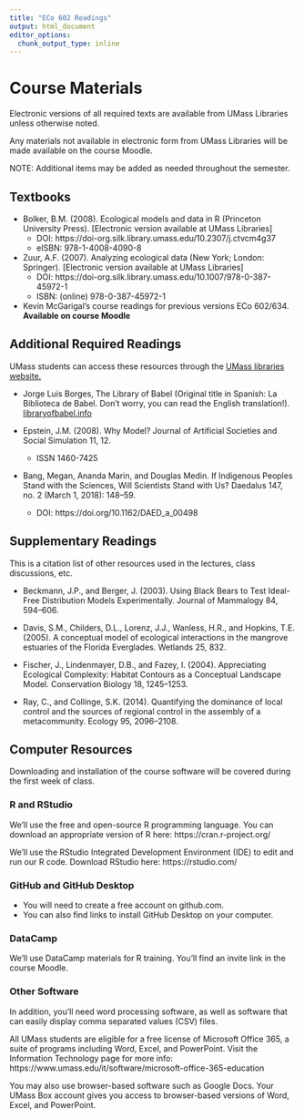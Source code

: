 ```yaml
---
title: "ECo 602 Readings"
output: html_document
editor_options: 
  chunk_output_type: inline
---
```



# Course Materials {.tabset}

Electronic versions of all required texts are available from UMass Libraries unless otherwise noted.

Any materials not available in electronic form from UMass Libraries will be made available on the course Moodle. 

<div class="info"> NOTE: Additional items may be added as needed throughout the semester. </div>





## Textbooks 

<a name="textbooks"></a>

- Bolker, B.M. (2008). Ecological models and data in R (Princeton University Press). [Electronic version available at UMass Libraries] 
  <!-- - DOI: 10.2307/j.ctvcm4g37 -->
  - DOI: https://doi-org.silk.library.umass.edu/10.2307/j.ctvcm4g37
  - eISBN: 978-1-4008-4090-8

- Zuur, A.F. (2007). Analyzing ecological data (New York; London: Springer). [Electronic version available at UMass Libraries]
  - DOI: https://doi-org.silk.library.umass.edu/10.1007/978-0-387-45972-1
  - ISBN: (online) 978-0-387-45972-1

- Kevin McGarigal’s course readings for previous versions ECo 602/634. **Available on course Moodle**



## Additional Required Readings

UMass students can access these resources through the <a href="https://www.library.umass.edu/" target="_blank">UMass libraries website.</a>

- Jorge Luis Borges, The Library of Babel (Original title in Spanish: La Biblioteca de Babel. Don't worry, you can read the English translation!). <a href="https://libraryofbabel.info/">libraryofbabel.info</a>

- Epstein, J.M. (2008). Why Model? Journal of Artificial Societies and Social Simulation 11, 12. 
  - ISSN 1460-7425

- Bang, Megan, Ananda Marin, and Douglas Medin. If Indigenous Peoples Stand with the Sciences, Will Scientists Stand with Us? Daedalus 147, no. 2 (March 1, 2018): 148–59.
  - DOI: https://doi.org/10.1162/DAED_a_00498




## Supplementary Readings

This is a citation list of other resources used in the lectures, class discussions, etc.

- Beckmann, J.P., and Berger, J. (2003). Using Black Bears to Test Ideal-Free Distribution Models Experimentally. Journal of Mammalogy 84, 594–606.

- Davis, S.M., Childers, D.L., Lorenz, J.J., Wanless, H.R., and Hopkins, T.E. (2005). A conceptual model of ecological interactions in the mangrove estuaries of the Florida Everglades. Wetlands 25, 832.

- Fischer, J., Lindenmayer, D.B., and Fazey, I. (2004). Appreciating Ecological Complexity: Habitat Contours as a Conceptual Landscape Model. Conservation Biology 18, 1245–1253.

- Ray, C., and Collinge, S.K. (2014). Quantifying the dominance of local control and the sources of regional control in the assembly of a metacommunity. Ecology 95, 2096–2108.





## Computer Resources {.tabset}

Downloading and installation of the course software will be covered during the first week of class.


### R and RStudio {.unlisted .unnumbered}

We'll use the free and open-source R programming language.  You can download an appropriate version of R here: https://cran.r-project.org/

We'll use the RStudio Integrated Development Environment (IDE) to edit and run our R code.  Download RStudio here: https://rstudio.com/



### GitHub and GitHub Desktop {.unlisted .unnumbered}

- You will need to create a free account on github.com.
- You can also find links to install GitHub Desktop on your computer.


### DataCamp

We'll use DataCamp materials for R training.  You'll find an invite link in the course Moodle.


### Other Software {.unlisted .unnumbered}

In addition, you'll need word processing software, as well as software that can easily display comma separated values (CSV) files.  

All UMass students are eligible for a free license of Microsoft Office 365, a suite of programs including Word, Excel, and PowerPoint.  Visit the Information Technology page for more info: https://www.umass.edu/it/software/microsoft-office-365-education

You may also use browser-based software such as Google Docs.  Your UMass Box account gives you access to browser-based versions of Word, Excel, and PowerPoint.
